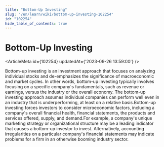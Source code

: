 ```yaml
---
title: "Bottom-Up Investing"
slug: "/en/learn/wiki/bottom-up-investing-102254"
id: "102254"
hide_table_of_contents: true
---
```



# Bottom-Up Investing

<ArticleMeta id={102254} updatedAt={'2023-09-26 13:59:00'} />
<div className='border-solid border-b border-t-0 my-4 border-[var(--ifm-color-gray-300)]' />

Bottom-up investing is an investment approach that focuses on analyzing individual stocks and de-emphasizes the significance of macroeconomic and market cycles. In other words, bottom-up investing typically involves focusing on a specific company's fundamentals, such as revenue or earnings, versus the industry or the overall economy. The bottom-up investing approach assumes individual companies can perform well even in an industry that is underperforming, at least on a relative basis.Bottom-up investing forces investors to consider microeconomic factors, including a company's overall financial health, financial statements, the products and services offered, supply, and demand.For example, a company's unique marketing strategy or organizational structure may be a leading indicator that causes a bottom-up investor to invest. Alternatively, accounting irregularities on a particular company's financial statements may indicate problems for a firm in an otherwise booming industry sector.
